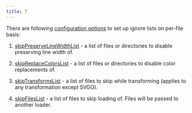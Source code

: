 ```yaml
---
title: T
---
```


There are following [configuration options](./loader-api-reference/interfaces/svgloaderoptions) to set up ignore lists on
per-file basis:

1. [skipPreserveLineWidthList](./loader-api-reference/interfaces/svgloaderoptions/#skippreservelinewidthlist) -
a list of files or directories to disable preserving line width of.

1. [skipReplaceColorsList](./loader-api-reference/interfaces/svgloaderoptions/#skipreplacecolorslist) -
a list of files or directories to disable color replacements of.

1. [skipTransformsList](./loader-api-reference/interfaces/svgloaderoptions/#skiptransformslist) -
a list of files to skip while transforming (applies to any transformation except SVGO).

1. [skipFilesList](./loader-api-reference/interfaces/svgloaderoptions/#skipfileslist) -
a list of files to skip loading of. Files will be passed to another loader.
